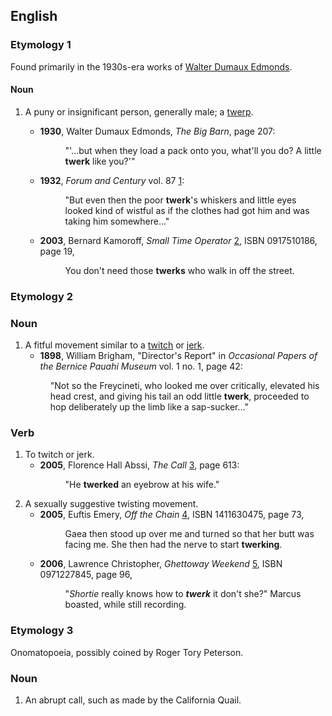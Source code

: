==English==

===Etymology 1===

Found primarily in the 1930s-era works of [[w:Walter D. Edmonds|Walter Dumaux Edmonds]].

====Noun====
{{temp|en-noun}}

# {{slang|dated|US}} A puny or insignificant person, generally male; a [[twerp]].
#*'''1930''', Walter Dumaux Edmonds, ''The Big Barn'', page 207:
#*:"'...but when they load a pack onto you, what'll you do?  A little '''twerk''' like you?'"
#*'''1932''', ''Forum and Century'' vol. 87 [http://books.google.com/books?ei=fz75RqyPOoWcpgKW19m0Dw]:
#*:"But even then the poor '''twerk''''s whiskers and little eyes looked kind of wistful as if the clothes had got him and was taking him somewhere..."
#*'''2003''', Bernard Kamoroff, ''Small Time Operator'' [http://books.google.com/books?id=9qlizjnOrVcC], ISBN 0917510186, page 19,
#*:You don't need those '''twerks''' who walk in off the street.

===Etymology 2===

{{blend|twitch|jerk}}

===Noun===
{{temp|en-noun}}

# A fitful movement similar to a [[twitch]] or [[jerk]].
#*'''1898''', William Brigham, "Director's Report" in ''Occasional Papers of the Bernice Pauahi Museum'' vol. 1 no. 1, page 42:
#:"Not so the Freycineti, who looked me over critically, elevated his head crest, and giving his tail an odd little '''twerk''', proceeded to hop deliberately up the limb like a sap-sucker..."

===Verb===

# To twitch or jerk.
#*'''2005''', Florence Hall Abssi, ''The Call'' [http://books.google.com/books?id=OyAkYG9lwD4C], page 613:
#*:"He '''twerked''' an eyebrow at his wife."
# A sexually suggestive twisting movement.
#*'''2005''', Euftis Emery, ''Off the Chain'' [http://books.google.com/books?id=Ib1vEpY4TpwC], ISBN 1411630475, page 73,
#*: Gaea then stood up over me and turned so that her butt was facing me. She then had the nerve to start '''twerking'''. 
#*'''2006''', Lawrence Christopher, ''Ghettoway Weekend'' [http://books.google.com/books?id=gOPfQEdpxkwC], ISBN 0971227845, page 96,
#*:"''Shortie'' really knows how to '''''twerk''''' it don't she?" Marcus boasted, while still recording.

===Etymology 3===

Onomatopoeia, possibly coined by Roger Tory Peterson.

===Noun===
{{temp|en-noun}}

# An abrupt call, such as made by the California Quail.